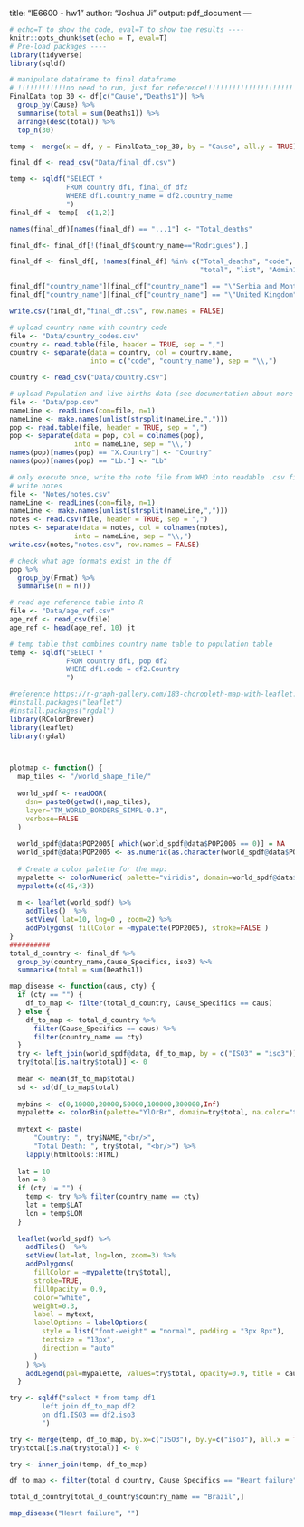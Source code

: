 title: "IE6600 - hw1"
author: "Joshua Ji"
output: pdf_document
---

```r
# echo=T to show the code, eval=T to show the results ----
knitr::opts_chunk$set(echo = T, eval=T) 
# Pre-load packages ----
library(tidyverse)
library(sqldf)
```

```R
# manipulate dataframe to final dataframe
# !!!!!!!!!!!!no need to run, just for reference!!!!!!!!!!!!!!!!!!!!!!
FinalData_top_30 <- df[c("Cause","Deaths1")] %>% 
  group_by(Cause) %>%
  summarise(total = sum(Deaths1)) %>%
  arrange(desc(total)) %>%
  top_n(30)

temp <- merge(x = df, y = FinalData_top_30, by = "Cause", all.y = TRUE)

final_df <- read_csv("Data/final_df.csv")

temp <- sqldf("SELECT *
              FROM country df1, final_df df2
              WHERE df1.country_name = df2.country_name
              ")
final_df <- temp[ -c(1,2)]

names(final_df)[names(final_df) == "...1"] <- "Total_deaths"

final_df<- final_df[!(final_df$country_name=="Rodrigues"),]

final_df <- final_df[, !names(final_df) %in% c("Total_deaths", "code", "Cause",
                                               "total", "list", "Admin1", "SubDiv")]

final_df["country_name"][final_df["country_name"] == "\"Serbia and Montenegro"] <- "Serbia and Montenegro"
final_df["country_name"][final_df["country_name"] == "\"United Kingdom"] <- "United Kingdom"

write.csv(final_df,"final_df.csv", row.names = FALSE)
```

```R
# upload country name with country code
file <- "Data/country_codes.csv"
country <- read.table(file, header = TRUE, sep = ",")
country <- separate(data = country, col = country.name, 
                    into = c("code", "country_name"), sep = "\\,")

country <- read_csv("Data/country.csv")


```

```R
# upload Population and live births data (see documentation about more details)
file <- "Data/pop.csv"
nameLine <- readLines(con=file, n=1)
nameLine <- make.names(unlist(strsplit(nameLine,",")))
pop <- read.table(file, header = TRUE, sep = ",")
pop <- separate(data = pop, col = colnames(pop), 
                into = nameLine, sep = "\\,")
names(pop)[names(pop) == "X.Country"] <- "Country"
names(pop)[names(pop) == "Lb."] <- "Lb"
```

```R
# only execute once, write the note file from WHO into readable .csv file
# write notes
file <- "Notes/notes.csv"
nameLine <- readLines(con=file, n=1)
nameLine <- make.names(unlist(strsplit(nameLine,",")))
notes <- read.csv(file, header = TRUE, sep = ",")
notes <- separate(data = notes, col = colnames(notes), 
                into = nameLine, sep = "\\,")
write.csv(notes,"notes.csv", row.names = FALSE)
```


```R
# check what age formats exist in the df
pop %>%
  group_by(Frmat) %>%
  summarise(n = n())

# read age reference table into R
file <- "Data/age_ref.csv"
age_ref <- read_csv(file)
age_ref <- head(age_ref, 10) jt
```

```R
# temp table that combines country name table to population table
temp <- sqldf("SELECT *
              FROM country df1, pop df2
              WHERE df1.code = df2.Country
              ")
```

```R
#reference https://r-graph-gallery.com/183-choropleth-map-with-leaflet.html
#install.packages("leaflet")
#install.packages("rgdal")
library(RColorBrewer)
library(leaflet)
library(rgdal)



plotmap <- function() {
  map_tiles <- "/world_shape_file/"
  
  world_spdf <- readOGR( 
    dsn= paste0(getwd(),map_tiles), 
    layer="TM_WORLD_BORDERS_SIMPL-0.3",
    verbose=FALSE
  )
  
  world_spdf@data$POP2005[ which(world_spdf@data$POP2005 == 0)] = NA
  world_spdf@data$POP2005 <- as.numeric(as.character(world_spdf@data$POP2005)) / 1000000 %>% round(2)
  
  # Create a color palette for the map:
  mypalette <- colorNumeric( palette="viridis", domain=world_spdf@data$POP2005, na.color="transparent")
  mypalette(c(45,43))
  
  m <- leaflet(world_spdf) %>% 
    addTiles()  %>% 
    setView( lat=10, lng=0 , zoom=2) %>%
    addPolygons( fillColor = ~mypalette(POP2005), stroke=FALSE )
}
##########
total_d_country <- final_df %>% 
  group_by(country_name,Cause_Specifics, iso3) %>%
  summarise(total = sum(Deaths1))

map_disease <- function(caus, cty) {
  if (cty == "") {
    df_to_map <- filter(total_d_country, Cause_Specifics == caus)
  } else {
    df_to_map <- total_d_country %>%
      filter(Cause_Specifics == caus) %>%
      filter(country_name == cty)
  }
  try <- left_join(world_spdf@data, df_to_map, by = c("ISO3" = "iso3"))
  try$total[is.na(try$total)] <- 0
  
  mean <- mean(df_to_map$total)
  sd <- sd(df_to_map$total)
  
  mybins <- c(0,10000,20000,50000,100000,300000,Inf)
  mypalette <- colorBin(palette="YlOrBr", domain=try$total, na.color="transparent", bins=mybins)
  
  mytext <- paste(
      "Country: ", try$NAME,"<br/>", 
      "Total Death: ", try$total, "<br/>") %>%
    lapply(htmltools::HTML)
  
  lat = 10
  lon = 0
  if (cty != "") {
    temp <- try %>% filter(country_name == cty)
    lat = temp$LAT
    lon = temp$LON
  }
  
  leaflet(world_spdf) %>% 
    addTiles()  %>% 
    setView(lat=lat, lng=lon, zoom=3) %>%
    addPolygons( 
      fillColor = ~mypalette(try$total), 
      stroke=TRUE, 
      fillOpacity = 0.9, 
      color="white", 
      weight=0.3,
      label = mytext,
      labelOptions = labelOptions( 
        style = list("font-weight" = "normal", padding = "3px 8px"), 
        textsize = "13px", 
        direction = "auto"
      )
    ) %>%
    addLegend(pal=mypalette, values=try$total, opacity=0.9, title = caus, position = "bottomleft" )
  }
```


```R
try <- sqldf("select * from temp df1
        left join df_to_map df2
        on df1.ISO3 == df2.iso3 
        ")

try <- merge(temp, df_to_map, by.x=c("ISO3"), by.y=c("iso3"), all.x = TRUE)
try$total[is.na(try$total)] <- 0

try <- inner_join(temp, df_to_map)

df_to_map <- filter(total_d_country, Cause_Specifics == "Heart failure")

total_d_country[total_d_country$country_name == "Brazil",]

map_disease("Heart failure", "")
```
